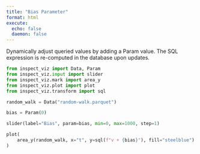 ```yaml
---
title: "Bias Parameter"
format: html
execute: 
  echo: false
  daemon: false
---
```


Dynamically adjust queried values by adding a Param value. The SQL expression is re-computed in the database upon updates.

```python
from inspect_viz import Data, Param
from inspect_viz.input import slider
from inspect_viz.mark import area_y
from inspect_viz.plot import plot
from inspect_viz.transform import sql

random_walk = Data("random-walk.parquet")

bias = Param(0)
```


```python
slider(label="Bias", param=bias, min=0, max=1000, step=1)
```


```python
plot(
    area_y(random_walk, x="t", y=sql(f"v + {bias}"), fill="steelblue")
)
```

